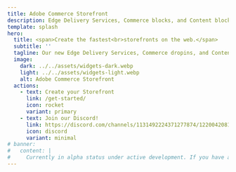 ```yaml
---
title: Adobe Commerce Storefront
description: Edge Delivery Services, Commerce blocks, and Content blocks define the new Adobe Commerce Storefront.
template: splash
hero:
  title: <span>Create the fastest<br>storefronts on the web.</span>
  subtitle: ''
  tagline: Our new Edge Delivery Services, Commerce dropins, and Content blocks are now combined to create the fastest shops on the web. Find out how they can work for you.
  image:
    dark: ../../assets/widgets-dark.webp
    light: ../../assets/widgets-light.webp
    alt: Adobe Commerce Storefront
  actions:
    - text: Create your Storefront
      link: /get-started/
      icon: rocket
      variant: primary
    - text: Join our Discord!
      link: https://discord.com/channels/1131492224371277874/1220042081209421945
      icon: discord
      variant: minimal
# banner:
#   content: |
#     Currently in alpha status under active development. If you have any questions, please visit our <a href="https://discord.gg/xxVR2R3rRn"> Edge Delivery Discord server</a>.
---
```



<CardGrid>
  <LinkCard
    icon="rocket"
    title="Create your Storefront"
    description="Give us 20 minutes, we'll give you the foundation for your next storefront."
    href="/get-started/"
  />
  <LinkCard
    icon="seti:graphql"
    title="Commerce API Playground"
    description="Explore our Commerce API with predefined and custom queries."
    href="/playgrounds/"
  />
  <LinkCard
    icon="seti:code-search"
    title="Product Details dropin"
    description="Discover how flexible our Commerce components are with our Product Details dropin."
    href="/product-details/pdp-introduction/"
  />
  <LinkCard
    icon="seti:code-search"
    title="Cart dropin"
    description="Learn about the Cart dropin."
    href="/dropins/cart/cart-introduction/"
  />
  <LinkCard
    icon="seti:code-search"
    title="Checkout dropin"
    description="Learn about the Checkout dropin."
    href="/dropins/checkout/checkout-introduction/"
  />
</CardGrid>

